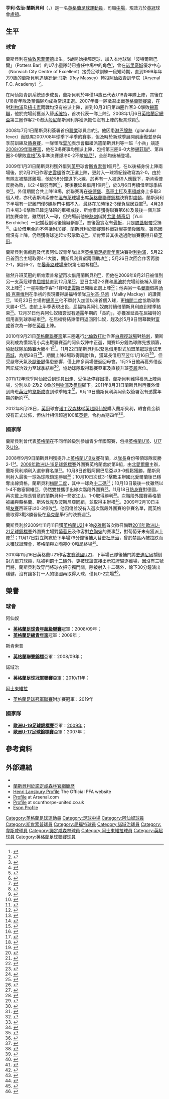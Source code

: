 {{noteta|G1=arsenal|G2=足球|G3=FAcup
|T=zh-hans:亨利·兰斯伯里;zh-hk:亨利·蘭斯貝利;zh-tw:亨利·蘭斯伯里;
|1=zh-hans:亨利·兰斯伯里;zh-hk:亨利·蘭斯貝利;zh-tw:亨利·蘭斯伯里;
|2=zh-hans:亨利·乔治·兰斯伯里;zh-hk:亨利·佐治·蘭斯貝利;zh-tw:亨利·喬治·蘭斯伯里;
|3=zh-hans:兰斯伯里;zh-hk:蘭斯貝利;zh-tw:蘭斯伯里;
|4=zh-hans:安菲尔德球场;zh-hk:晏菲路球場;zh-tw:安菲爾德球場;
|5=zh-hans:汤姆·克莱维利;zh-hk:湯·奇華利;zh-tw:湯姆·克萊維利;
|6=zh-hans:斯图里奇; zh-hk:史杜歷治;
|7=zh-hans:皮尔斯; zh-hk:皮雅斯;
}}
{{Infobox football biography
| name = 亨利·兰斯伯里<br>''Henri Lansbury''
| image = Henri Lansbury.jpg
| image_size = 200
| caption             = 
| fullname = Henri George Lansbury<ref>{{cite web |title=Professional retain list & free transfers 2012/13 |url=http://www.football-league.co.uk/staticFiles/4e/bd/0,,10794~179534,00.pdf |publisher=The Football League |accessdate=2013-09-05 |page=22 |format=PDF |date=2013-05-18 |deadurl=yes |archiveurl=https://web.archive.org/web/20140802074454/http://www.football-league.co.uk/staticFiles/4e/bd/0,,10794~179534,00.pdf |archivedate=2014-08-02 }}</ref>
| birth_date = {{birth date and age|1990|10|12|df=y}}
| birth_place = 英格蘭倫敦[[恩菲爾德區|恩菲爾德]]
| height = {{convert|1.83|m|abbr=on}}<ref>{{cite news |url=http://news.bbc.co.uk/sport2/shared/bsp/hi/football/statistics/players/l/lansbury_340321.stm |archiveurl=https://web.archive.org/web/20120206081119/http://news.bbc.co.uk/sport2/shared/bsp/hi/football/statistics/players/l/lansbury_340321.stm |archivedate=2012-02-06 |title=Henri Lansbury profile |work=BBC Sport |publisher=British Broadcasting Corporation |accessdate= |dead-url=yes }}</ref>
| position            = [[中場|中場]]
| currentclub = [[卢顿足球俱乐部|盧頓]]
| clubnumber = 23
| youthyears1 = 1998–1999
| youthyears2 = 1999–2007
| youthclubs1 = [[诺里奇城足球俱乐部|诺里奇城]]
| youthclubs2 = [[阿森纳足球俱乐部|阿森纳]]
| years1 = 2007–2012
| years2 = 2009
| years3 = 2009–2010
| years4 = 2010–2011
| years5 = 2011–2012
| years6 = 2012–2017
| years7 = 2017–2021
| years8 = 2021
| years9 = 2021–
| clubs1 = [[阿森纳足球俱乐部|阿森纳]]
| clubs2 = → [[斯坎索普联足球俱乐部|斯坎索普联]] (借用)
| clubs3 = → [[沃特福德足球俱乐部|沃特福德]] (借用)
| clubs4 = → [[诺里奇城足球俱乐部|诺里奇城]] (借用)
| clubs5 = → [[西汉姆联足球俱乐部|西汉姆联]] (借用)
| clubs6 = [[诺丁汉森林足球俱乐部|诺丁汉森林]]
| clubs7 = [[阿士東維拉足球會|阿士東維拉]]
| clubs8 = [[布里斯托尔城足球俱乐部|布里斯托城]]
| clubs9 = [[卢顿足球俱乐部|盧頓]]
| caps1 = 3
| caps2 = 16
| caps3 = 37
| caps4 = 23
| caps5 = 22
| caps6 = 145
| caps7 = 41
| caps8 = 16
| caps9 = 25
| goals1 = 0
| goals2 = 4
| goals3 = 5
| goals4 = 4
| goals5 = 1
| goals6 = 32
| goals7 = 2
| goals8 = 0
| goals9 = 0
| nationalyears1 = 2005–2006
| nationalyears2 = 2006–2007
| nationalyears3 = 2007–2009
| nationalyears4 = 2009–2013
| nationalteam1 = [[英格蘭16歲以下足球代表隊|英格蘭U16]]
| nationalteam2 = [[英格蘭17歲以下足球代表隊|英格蘭U17]]
| nationalteam3 = [[英格蘭19歲以下足球代表隊|英格蘭U19]]
| nationalteam4 = [[英格蘭21歲以下足球代表隊|英格蘭U21]]
| nationalcaps1 = 5
| nationalcaps2 = 14
| nationalcaps3 = 11
| nationalcaps4 = 16
| nationalgoals1 = 0
| nationalgoals2 = 4
| nationalgoals3 = 4
| nationalgoals4 = 5
| medaltemplates      = 
| club-update         = 2022年2月26日 
| nationalteam-update = 2015年4月6日 
}}

'''亨利·佐治·蘭斯貝利'''（{{lang-en|'''Henri George Lansbury'''}}，{{bd|1990年|10月12日|catidx=Lansbury, Henri}}）是一名[[英格蘭|英格蘭]][[英式足球|足球]][[運動員|運動員]]，司職[[中場|中場]]，現效力於[[英冠|英冠]]球會[[卢顿足球俱乐部|盧頓]]。

==生平==
===球會===
蘭斯貝利在[[倫敦|倫敦]][[恩菲爾德區|恩菲爾德]]出生，5歲開始接觸足球，加入本地球隊「波特爾斯巴爾」（Potters Bar）的U7小童隊時已擔任中場中的角色<small><ref>{{cite news |language=en |url=http://www.arsenal.com/news/news-archive/young-guns-profile-henri-lansbury |title=Young Guns profile - Henri Lansbury |publisher=[[阿森纳足球俱乐部|''arsenal.com'']] |accessdate=2010-02-12 |deadurl=yes |archiveurl=https://web.archive.org/web/20081110094318/http://www.arsenal.com/news/news-archive/young-guns-profile-henri-lansbury |archivedate=2008-11-10 }}</ref></small>，曾在[[诺里奇城足球俱乐部|诺里奇城]]優才中心（Norwich City Centre of Excellent）接受足球訓練一段短時期，直到1999年年方9歲的蘭斯貝利追隨[[罗伊·马斯|罗伊·马斯]]（Roy Massey）轉投[[阿森纳足球俱乐部|阿仙奴]]青訓學院（Arsenal F.C. Academy）<small><ref>{{cite web |language=en |url=http://www.ex-canaries.co.uk/players/lansbury.htm |title=Henri Lansbury |publisher=''ex-canaries.co.uk'' |accessdate=2010-02-11 |archive-date=2018-09-30 |archive-url=https://web.archive.org/web/20180930074145/http://www.ex-canaries.co.uk/players/lansbury.htm |dead-url=no }}</ref></small>。

在阿仙奴青訓系統逐步成長，蘭斯貝利於年僅14歲已代表U18青年隊上陣，其後在U18青年隊及預備隊均成為常規正選。2007年獲一隊徵召出戰[[英格蘭聯賽盃|英格蘭聯賽盃]]，在對[[利物浦足球俱乐部|利物浦]]及[[纽卡斯尔联足球俱乐部|紐卡素]]兩戰均沒有被派上陣，直到10月31日第四圈作客3-0擊敗[[谢菲尔德联足球俱乐部|錫菲聯]]，他於完場前獲派入替[[西奥·沃尔科特|禾確特]]，首次代表一隊上陣<small><ref>{{cite news |language=en |url=http://news.bbc.co.uk/sport2/hi/football/league_cup/7065196.stm |title=Sheff Utd 0-3 Arsenal |publisher=[[BBC|BBC]] Sport |date=2007-10-31 |accessdate=2010-02-12 |archive-date=2017-12-08 |archive-url=https://web.archive.org/web/20171208144105/http://news.bbc.co.uk/sport2/hi/football/league_cup/7065196.stm |dead-url=no }}</ref></small>。2008年1月6日[[英格蘭足總盃|英格蘭足總盃]]第三圈作客2-0淘汰[[伯恩利足球俱乐部|般尼]]蘭斯貝利亦獲派擔任沒有上陣的板凳球員<small><ref>{{cite news |language=en |url=http://news.bbc.co.uk/sport2/hi/football/fa_cup/7163995.stm |title=Burnley 0-2 Arsenal |publisher=[[BBC|BBC]] Sport |date=2008-01-06 |accessdate=2010-02-12 |archive-date=2020-06-02 |archive-url=https://web.archive.org/web/20200602185155/http://news.bbc.co.uk/sport2/hi/football/fa_cup/7163995.stm |dead-url=no }}</ref></small>。

2008年7月1日蘭斯貝利簽署首份[[職業|職業]]球員合約<small><ref>{{cite web |language=en |url=http://www.arsenal.com/article.asp?thisNav=news&article=493405&cpid=703&title=Six+youngsters+sign+pro+contract |title=Six youngsters sign pro contract |publisher=[[阿森纳足球俱乐部|''arsenal.com'']] |accessdate=2010-02-12 |deadurl=yes |archiveurl=https://web.archive.org/web/20080801200405/http://www.arsenal.com/article.asp?thisNav=news&article=493405&cpid=703&title=Six+youngsters+sign+pro+contract |archivedate=2008-08-01 }}</ref></small>。他因患[[淋巴腺熱|淋巴腺熱]]（glandular fever）而缺席2007/08年球季下半季的賽事，但及時於新球季展開前康復並參與季前訓練及[[熱身賽|熱身賽]]，一隊領隊[[阿尔塞纳·温格|雲加]]表示會繼續派遣蘭斯貝利等一班「小兵」競逐[[2008年至2009年英格蘭聯賽盃|2008/09年聯賽盃]]，他在3場賽事均獲派上陣，包括第三圈6-0大勝[[谢菲尔德联足球俱乐部|錫菲聯]]<small><ref>{{cite news |language=en |url=http://news.bbc.co.uk/sport2/hi/football/league_cup/7626710.stm |title=Arsenal 6-0 Sheff Utd |publisher=[[BBC|BBC]] Sport |date=2008-09-23 |accessdate=2010-02-12 |archive-date=2015-12-08 |archive-url=https://web.archive.org/web/20151208221836/http://news.bbc.co.uk/sport2/hi/football/league_cup/7626710.stm |dead-url=no }}</ref></small>、第四圈3-0擊敗[[威根竞技足球俱乐部|韋根]]<small><ref>{{cite news |language=en |url=http://news.bbc.co.uk/sport2/hi/football/league_cup/7708781.stm |title=Arsenal 3-0 Wigan |publisher=[[BBC|BBC]] Sport |date=2008-11-11 |accessdate=2010-02-12 |archive-date=2020-11-20 |archive-url=https://web.archive.org/web/20201120185947/http://news.bbc.co.uk/sport2/hi/football/league_cup/7708781.stm |dead-url=no }}</ref></small>及半準決賽爆冷0-2不敵[[伯恩利足球俱乐部|般尼]]<small><ref>{{cite news |language=en |url=http://news.bbc.co.uk/sport2/hi/football/league_cup/7749865.stm |title=Burnley 2-0 Arsenal |publisher=[[BBC|BBC]] Sport |date=2008-12-02 |accessdate=2010-02-12 |archive-date=2012-08-16 |archive-url=https://www.webcitation.org/69xaiGsyT?url=http://news.bbc.co.uk/sport2/hi/football/league_cup/7749865.stm |dead-url=no }}</ref></small>，全部均後補登場。

2009年1月31日蘭斯貝利獲外借到[[英甲|英甲]]球會[[斯坎索普联足球俱乐部|斯肯索普]]1個月<small><ref>{{cite news |language=en |url=http://www.arsenal.com/news/reserves-news/lansbury-joins-scunthorpe-united-on-loan |title=Lansbury joins Scunthorpe Utd on loan |publisher=[[阿森纳足球俱乐部|''arsenal.com'']] |date=2009-01-30 |accessdate=2010-02-12 |deadurl=yes |archiveurl=https://web.archive.org/web/20090203042109/http://www.arsenal.com/news/reserves-news/lansbury-joins-scunthorpe-united-on-loan |archivedate=2009-02-03 }}</ref></small>，在以後補身份上陣兩場後，於2月21日作客[[斯温登足球俱乐部|史雲頓]]首次正選上陣，更射入一球將紀錄改寫為2-0，由於有隊友被驅逐離場，他於58分鐘退下火線，於再有一人被逐9人應戰下，斯肯索普反勝為敗，以2-4鍛羽而回<small><ref>{{cite news |language=en |url=http://news.bbc.co.uk/sport2/hi/football/eng_div_2/7886246.stm |title=Swindon 4-2 Scunthorpe |publisher=[[BBC|BBC]] Sport |date=2009-02-21 |accessdate=2010-02-12 |archive-date=2016-03-07 |archive-url=https://web.archive.org/web/20160307054634/http://news.bbc.co.uk/sport2/hi/football/eng_div_2/7886246.stm |dead-url=no }}</ref></small>，賽後獲延長借用1個月<small><ref>{{cite news |language=en |url=http://www.skysports.com/story/0,19528,11670_4983256,00.html |title=Iron set to keep Lansbury |publisher=Sky Sports |date=2009-02-27 |accessdate=2010-02-12 |archive-date=2009-03-04 |archive-url=https://web.archive.org/web/20090304003116/http://www.skysports.com/story/0,19528,11670_4983256,00.html |dead-url=no }}</ref></small>，於3月6日再續借至球季結束<small><ref>{{cite news |language=en |url=http://www.scunthorpe-united.co.uk/page/News/0,,10442~1603479,00.html |title=LANSBURY LOAN EXTENDED |publisher=[[斯坎索普联足球俱乐部|''scunthorpe-united.co.uk'']] |date=2009-03-26 |accessdate=2010-02-12 |deadurl=yes |archiveurl=https://web.archive.org/web/20090328045541/http://www.scunthorpe-united.co.uk/page/News/0,,10442~1603479,00.html |archivedate=2009-03-28 }}</ref></small>。外借期間合共上陣18場，於聯賽再在[[皮特堡联足球俱乐部|彼德堡]]、[[科尔切斯特联足球俱乐部|高車士打]]及[[切尔滕汉姆足球俱乐部|車頓咸]]身上多取3個入球，亦代表斯肯索普在[[溫布萊球場|溫布萊球場]]出席[[英格蘭聯賽錦標|英格蘭聯賽錦標]]決賽對[[卢顿足球俱乐部|盧頓]]，蘭斯貝利下半場有一記離門僅6[[碼|碼]]射門中楣不入，最終在[[加時賽|加時]]後2-3僅負屈居亞軍<small><ref>{{cite news |language=en |url=http://news.bbc.co.uk/sport2/hi/football/7975143.stm |title=Luton 3-2 Scunthorpe (aet) |publisher=[[BBC|BBC]] Sport |date=2009-04-05 |accessdate=2010-02-12 |archive-date=2009-04-08 |archive-url=https://web.archive.org/web/20090408040739/http://news.bbc.co.uk/sport2/hi/football/7975143.stm |dead-url=no }}</ref></small>。4月28日主場3-0擊敗已確定降班的車頓咸後，斯肯索普獲得聯賽第6位及最後一個升班附加賽席位，雖然射入一球，但完場前他被[[托特纳姆热刺足球俱乐部|熱刺]]借將[[尤里·博奇切|尤里·博奇切]]（Yuri Berchiche）一記攔截倒地後懷疑斷腳<small><ref>{{cite news |language=en |url=http://news.bbc.co.uk/sport2/hi/football/eng_div_2/8010801.stm |title=Scunthorpe 3-0 Cheltenham |publisher=[[BBC|BBC]] Sport |date=2009-04-28 |accessdate=2010-02-12 |archive-date=2009-04-30 |archive-url=https://web.archive.org/web/20090430153542/http://news.bbc.co.uk/sport1/hi/football/eng_div_2/8010801.stm |dead-url=no }}</ref></small>，賽後證實沒有[[骨折|骨折]]，只是[[膝蓋|膝蓋]][[韌帶|韌帶]]受損<small><ref>{{cite news |language=en |url=http://www.scunthorpe-united.co.uk/page/News/0,,10442~1642691,00.html |title=NO BONE BREAKS FOR DUO |publisher=[[斯坎索普联足球俱乐部|''scunthorpe-united.co.uk'']] |date=2009-04-19 |accessdate=2010-02-12 |deadurl=yes |archiveurl=https://web.archive.org/web/20090502162811/http://www.scunthorpe-united.co.uk/page/News/0,,10442~1642691,00.html |archivedate=2009-05-02 }}</ref></small>。由於借用合約不包括附加賽，蘭斯貝利於聯賽煞科戰對[[特兰米尔流浪者足球俱乐部|燦美爾]]後離隊，雖然因傷沒有上陣，仍然獲得球迷起立鼓掌歡送<small><ref>{{cite news |language=en |url=http://www.scunthorpe-united.co.uk/page/News/0,,10442~1648182,00.html |title=LANSBURY HAILS GREAT LOAN SPELL |publisher=[[斯坎索普联足球俱乐部|''scunthorpe-united.co.uk'']] |date=2009-05-05 |accessdate=2010-02-12 }}{{dead link|date=2018年5月 |bot=InternetArchiveBot |fix-attempted=yes }}</ref></small>。斯肯索普其後透過附加賽獲得升級[[英冠|英冠]]。

蘭斯貝利傷癒趕及代表阿仙奴青年隊出席[[英格蘭足總青年盃|英格蘭足總青年盃]]決賽對[[利物浦足球俱乐部|利物浦]]，5月22日首回合主場取得4-1大勝，蘭斯貝利貢獻兩個助攻<small><ref>{{cite web |language=en |url=http://www.arsenal.com/match-menu/171480/reserves/arsenal-res-v-liverpool-res?tab=report |title=Arsenal 4-1 Liverpool |publisher=[[阿森纳足球俱乐部|''arsenal.com'']] |accessdate=2010-02-12 |archive-date=2012-10-05 |archive-url=https://www.webcitation.org/6BBdZSAiM?url=http://www.arsenal.com/match-menu/171480/reserves/arsenal-res-v-liverpool-res?tab=report |dead-url=no }}</ref></small>；5月26日次回合作客再勝2-1，累計6-2，在[[晏菲路球場|晏菲路球場]]慶祝第七度奪標<small><ref>{{cite news |language=en |url=http://www.thefa.com/TheFACup/FACompetitions/TheFAYouthCup/NewsAndFeatures/2009/liverpool_arsenal_final2_280509.aspx |title=Young Gunners lift Youth Cup |publisher=[[英格蘭足球總會|''thefa.com'']] |date=2009-05-26 |accessdate=2010-02-12 |archive-date=2020-11-30 |archive-url=https://web.archive.org/web/20201130115819/https://www.thefa.com/TheFACup/FACompetitions/TheFAYouthCup/NewsAndFeatures/2009/liverpool_arsenal_final2_280509.aspx |dead-url=no }}</ref></small>。

雖然升班英冠的斯肯索普希望再次借用蘭斯貝利<small><ref>{{cite news |language=en |url=http://www.skysports.com/story/0,19528,11670_5470806,00.html |title=Adkins hopeful over Lansbury |publisher=Sky Sports |date=2009-08-03 |accessdate=2010-02-12 |archive-date=2009-09-08 |archive-url=https://web.archive.org/web/20090908124452/http://www.skysports.com/story/0,19528,11670_5470806,00.html |dead-url=no }}</ref></small>，但他在2009年8月21日被借到另一支英冠球會[[沃特福德足球俱乐部|屈福特]]直到12月尾<small><ref>{{cite news |language=en |url=http://news.bbc.co.uk/sport2/hi/football/teams/w/watford/8214831.stm |title=Watford sign Arsenal's Lansbury |publisher=[[BBC|BBC]] Sport |date=2009-08-21 |accessdate=2010-02-12 |archive-date=2021-02-15 |archive-url=https://web.archive.org/web/20210215073743/http://news.bbc.co.uk/sport2/hi/football/teams/w/watford/8214831.stm |dead-url=no }}</ref></small>。翌日主場2-2賽和[[黑池足球會|黑池]]於完場前後補入替首次上陣<small><ref>{{cite news |language=en |url=http://news.bbc.co.uk/sport2/hi/football/eng_div_1/8202363.stm |title=Watford 2-2 Blackpool |publisher=[[BBC|BBC]] Sport |date=2009-08-22 |accessdate=2010-02-12 |archive-date=2009-08-26 |archive-url=https://web.archive.org/web/20090826191536/http://news.bbc.co.uk/sport2/hi/football/eng_div_1/8202363.stm |dead-url=no }}</ref></small>；一星期後作客1-1賽和[[斯旺西城足球俱乐部|史雲斯]]已開始正選上陣<small><ref>{{cite news |language=en |url=http://news.bbc.co.uk/sport2/hi/football/eng_div_1/8215184.stm |title=Swansea 1-1 Watford |publisher=[[BBC|BBC]] Sport |date=2009-08-29 |accessdate=2010-02-12 |archive-date=2018-07-09 |archive-url=https://web.archive.org/web/20180709040633/http://news.bbc.co.uk/sport2/hi/football/eng_div_1/8215184.stm |dead-url=no }}</ref></small>；他與另一名[[曼徹斯特聯足球俱樂部|曼聯]]借將[[汤姆·克莱维利|汤姆·克莱维利]]在季初的表現獲得屈福特領隊[[马尔基·马凯|马尔基·马凯]]（Malky Mackay）的讚賞<small><ref>{{cite news |language=en |url=http://www.skysports.com/story/0,19528,11095_5576088,00.html |title=Mackay wants duo to stay |publisher=Sky Sports |date=2009-09-22 |accessdate=2010-02-12 |archive-date=2016-03-09 |archive-url=https://web.archive.org/web/20160309152235/http://www.skysports.com/story/0,19528,11095_5576088,00.html |dead-url=no }}</ref></small>。10月23日主場對[[谢周三足球俱乐部|錫周三]]他不單射入加盟以來首個入球，更[[梅開二度|梅開二度]]協助球隊大勝4-1<small><ref>{{cite news |language=en |url=http://news.bbc.co.uk/sport2/hi/football/eng_div_1/8318405.stm |title=Watford 4-1 Sheff Wed |publisher=[[BBC|BBC]] Sport |date=2009-10-23 |accessdate=2010-02-12 |archive-date=2020-08-20 |archive-url=https://web.archive.org/web/20200820151218/http://news.bbc.co.uk/sport2/hi/football/eng_div_1/8318405.stm |dead-url=no }}</ref></small>。由於上半季表現出色，屈福特與阿仙奴商討續借蘭斯貝利直到球季結束<small><ref>{{cite news |language=en |url=http://www.skysports.com/story/0,19528,11095_5805879,00.html |title=Hornets continue loan talks |publisher=Sky Sports |date=2009-12-28 |accessdate=2010-02-12 |archive-date=2016-03-04 |archive-url=https://web.archive.org/web/20160304065438/http://www.skysports.com/story/0,19528,11095_5805879,00.html |dead-url=no }}</ref></small>。12月31日他與阿仙奴續簽沒有透露年期的「長約」，亦獲准延長在屈福特的借用直到球季結束<small><ref>{{cite news |language=en |url=http://www.arsenal.com/news/news-archive/lansbury-extends-watford-loan-deal |title=Lansbury signs new long-term contract |publisher=[[阿森纳足球俱乐部|''arsenal.com'']] |accessdate=2010-02-12 |deadurl=yes |archiveurl=https://web.archive.org/web/20100103095226/http://www.arsenal.com/news/news-archive/lansbury-extends-watford-loan-deal |archivedate=2010-01-03 }}</ref></small>。在屈福特結束借用返回阿仙奴，趕及於5月9日閉幕戰對[[富勒姆足球俱乐部|富咸]]首次為一隊在[[英超|英超]]上陣。

2010年9月21日[[英格蘭聯賽盃|英格蘭聯賽盃]]第三圈進行[[北倫敦打吡|北倫敦打吡]]作客[[白鹿徑球場|白鹿徑球場]]對[[托特纳姆热刺足球俱乐部|熱刺]]，蘭斯貝利成為慣常用小兵出戰聯賽盃的阿仙奴陣中正選，開賽15分鐘為球隊先拔頭籌，協助球隊[[加時賽|加時賽]]大勝4-1<ref>{{cite news |language=en |url=http://news.bbc.co.uk/sport2/hi/football/league_cup/9009940.stm |title=Tottenham 1-4 Arsenal |publisher=[[BBC_Sport|BBC Sport]] |date=2010-09-21 |accessdate=2010-09-22 |archive-date=2018-04-11 |archive-url=https://web.archive.org/web/20180411061650/http://news.bbc.co.uk/sport2/hi/football/league_cup/9009940.stm |dead-url=no }}</ref>。11月22日蘭斯貝利以緊急借用形式加盟[[英冠|英冠]]球會[[诺里奇城足球俱乐部|诺里奇城]]，為期28日<ref>{{cite news |language=en |url=http://news.bbc.co.uk/sport2/hi/football/teams/n/norwich/9217528.stm |title=Arsenal's Henri Lansbury joins Norwich City |publisher=''[[BBC_Sport|BBC Sport]]'' |date=2010-11-22 |accessdate=2010-11-23 |archive-date=2011-02-09 |archive-url=https://web.archive.org/web/20110209123354/http://news.bbc.co.uk/sport2/hi/football/teams/n/norwich/9217528.stm |dead-url=no }}</ref>，期間上陣3場取得兩勝1負，獲延長借用至翌年1月16日<ref>{{cite news |language=en |url=http://www.arsenal.com/news/reserves-news/henri-lansbury-extends-loan-with-norwich-city |title=Henri Lansbury extends loan with Norwich City |publisher=[[阿森纳足球俱乐部|''arsenal.com'']] |date=2010-12-17 |accessdate=2011-01-23 |deadurl=yes |archiveurl=https://web.archive.org/web/20101220054106/http://www.arsenal.com/news/reserves-news/henri-lansbury-extends-loan-with-norwich-city |archivedate=2010-12-20 }}</ref>，但受嚴寒天氣及[[腿後腱|腿後腱]]傷患影響，僅上陣多兩場便返回母會。1月25日他再獲外借返回諾域治效力至球季結束<ref>{{cite news |language=en |url=http://news.bbc.co.uk/sport2/hi/football/teams/n/norwich/9369885.stm |title=Arsenal's Henri Lansbury completes Norwich City loan |publisher=''[[BBC_Sport|BBC Sport]]'' |date=2011-01-25 |accessdate=2011-01-26 |archive-date=2011-02-09 |archive-url=https://web.archive.org/web/20110209061558/http://news.bbc.co.uk/sport2/hi/football/teams/n/norwich/9369885.stm |dead-url=no }}</ref>，協助球隊取得聯賽亞軍及直接升班[[英超|英超]]席位。

2011/12年球季阿仙奴受到球員出走、受傷及停賽困擾，蘭斯貝利難得獲派上陣兩場，分別以0-2及2-8負於[[利物浦足球俱乐部|利物浦]]及[[曼徹斯特聯足球俱樂部|曼聯]]腳下。2011年8月31日蘭斯貝利再獲外借到降班[[英冠|英冠]]的[[西汉姆联足球俱乐部|韋斯咸]]直到球季結束<ref>{{cite news |language=en |url=http://www.skysports.com/story/0,19528,11688_7140718,00.html |title=Hammers land Lansbury |publisher=''Sky Sports'' |date=2011-08-31 |accessdate=2011-09-02 |archive-date=2017-02-02 |archive-url=https://web.archive.org/web/20170202001231/http://www.skysports.com/story/0,19528,11688_7140718,00.html |dead-url=no }}</ref>。9月13日蘭斯貝利與阿仙奴簽署沒有透露年期的新約<ref>{{cite news |language=en |url=http://news.bbc.co.uk/sport2/hi/football/14900095.stm |title=Henri Lansbury extends Arsenal contract |publisher=''[[BBC_Sport|BBC Sport]]'' |date=2011-09-13 |accessdate=2011-09-14 |archive-date=2011-11-05 |archive-url=https://web.archive.org/web/20111105100740/http://news.bbc.co.uk/sport2/hi/football/14900095.stm |dead-url=no }}</ref>。

2012年8月28日，[[英冠|英冠]]球會[[诺丁汉森林足球俱乐部|诺丁汉森林]]從[[英超|英超]][[阿森纳足球俱乐部|阿仙奴]]購入蘭斯貝利，轉會費金額沒有正式公佈，但估計相信超過100萬[[英鎊|英鎊]]，合約為期四年<ref>{{cite news |language=en |url=http://www.bbc.com/sport/0/football/19403545 |title=Henri Lansbury joins Nottingham Forest from Arsenal |publisher=''[[BBC_Sport|BBC Sport]]'' |date=2012-08-28 |accessdate=2015-04-06 |archive-date=2015-09-24 |archive-url=https://web.archive.org/web/20150924191244/http://www.bbc.com/sport/0/football/19403545 |dead-url=no }}</ref>。

===國家隊===
蘭斯貝利曾代表[[英格蘭|英格蘭]]在不同年齡級別參加青少年國際賽，包括[[英格蘭16歲以下足球代表隊|英格蘭U16]]、[[英格蘭17歲以下足球代表隊|U17]]及[[英格蘭19歲以下足球代表隊|U19]]。

2008年9月9日蘭斯貝利獲提升上[[英格蘭19歲以下足球代表隊|英格蘭U19]][[友誼賽|友賽]]荷蘭，以[[隊長_(足球)|隊長]]身份帶領球隊反勝2-1<small><ref>{{cite news |language=en |url=http://www.thefa.com/England/MensUnder19s/NewsAndFeatures/2009/netherlands_report.aspx |title=Murphy's Dutch delight |publisher=[[英格蘭足球總會|''thefa.com'']] |date=2008-09-09 |accessdate=2010-02-15}}</ref></small>。[[2009年歐洲U-19足球錦標賽|2009年歐洲U-19足球錦標賽]]外圍賽英格蘭處於第9組，由[[北愛爾蘭|北愛爾蘭]]主辦，蘭斯貝利順利入選參賽名單<small><ref>{{cite news |language=en |url=http://www.thefa.com/England/MensUnder19s/NewsAndFeatures/2009/squad_euros_qualifiers.aspx |title=Qualifying squad named |publisher=[[英格蘭足球總會|''thefa.com'']] |date=2008-09-22 |accessdate=2010-02-15}}</ref></small>。10月8日首戰阿爾巴尼亞以3-0輕鬆獲勝，蘭斯貝利射入最後一球為球隊鎖定勝局<small><ref>{{cite news |language=en |url=http://www.thefa.com/England/MensUnder19s/NewsAndFeatures/2009/U19_Albania_report.aspx |title=U19s start with win |publisher=[[英格蘭足球總會|''thefa.com'']] |date=2008-10-08 |accessdate=2010-02-15}}</ref></small>；10月10日次仗3-1擊敗主辦國北愛爾蘭後已穩奪出線資格，蘭斯貝利[[梅開二度|梅開二度]]，其中一球為[[十二碼|十二碼]]<small><ref>{{cite news |language=en |url=http://www.thefa.com/England/MensUnder19s/NewsAndFeatures/2009/U19_NI_report.aspx |title=U19s through to Elites |publisher=[[英格蘭足球總會|''thefa.com'']] |date=2008-10-10 |accessdate=2010-02-15 |archive-date=2020-02-18 |archive-url=https://web.archive.org/web/20200218010603/http://www.thefa.com/England/MensUnder19s/NewsAndFeatures/2009/U19_NI_report.aspx }}</ref></small>；10月13日最後一仗雖然以1-4不敵塞爾維亞，仍然雙雙攜手出線次階段外圍賽<small><ref>{{cite news |language=en |url=http://www.thefa.com/England/MensUnder19s/NewsAndFeatures/2009/U19_serbia_report.aspx |title=Lions slip against Serbs |publisher=[[英格蘭足球總會|''thefa.com'']] |date=2008-10-13 |accessdate=2010-02-15 |archive-date=2021-02-06 |archive-url=https://web.archive.org/web/20210206104319/https://www.thefa.com/England/MensUnder19s/NewsAndFeatures/2009/U19_serbia_report.aspx }}</ref></small>。11月18日[[熱身賽|熱身賽]]對德國，再次戴上隊長臂章的蘭斯貝利一箭定江山，1-0取得勝利<small><ref>{{cite news |language=en |url=http://www.thefa.com/England/MensUnder19s/NewsAndFeatures/2009/EngU19svGermany_report.aspx |title=Lansbury sinks Germany |publisher=[[英格蘭足球總會|''thefa.com'']] |date=2008-11-18 |accessdate=2010-02-15}}</ref></small>。次階段外圍賽英格蘭被編與蘇格蘭、斯洛伐克及波斯尼亞同組，並取得主辦權<small><ref>{{cite news |language=en |url=http://www.thefa.com/England/MensUnder19s/NewsAndFeatures/2009/elite_hosts.aspx |title=Elite hosts |publisher=[[英格蘭足球總會|''thefa.com'']] |date=2008-12-05 |accessdate=2010-02-15}}</ref></small>。2009年2月10日主場[[友誼賽|友賽]]西班牙以0-3慘敗<small><ref>{{cite news |language=en |url=http://www.thefa.com/England/MensUnder19s/NewsAndFeatures/2009/spain_report_0209.aspx |title=Young Lions overturned |publisher=[[英格蘭足球總會|''thefa.com'']] |date=2009-02-10 |accessdate=2010-02-15}}</ref></small>。他因傷並沒有入選次階段外圍賽的參賽名單，而英格蘭取得3戰3勝晉級在[[烏克蘭|烏克蘭]]舉行的決賽週<small><ref>{{cite news |language=en |url=http://www.thefa.com/England/MensUnder19s/NewsAndFeatures/2009/BEastick_Scotland.aspx |title=Euro joy for Eastick |publisher=[[英格蘭足球總會|''thefa.com'']] |date=2009-06-02 |accessdate=2010-02-15 |archive-date=2010-02-01 |archive-url=https://web.archive.org/web/20100201214006/http://www.thefa.com/England/MensUnder19s/NewsAndFeatures/2009/BEastick_Scotland.aspx |dead-url=no }}</ref></small>。

蘭斯貝利於2009年11月11日獲[[英格蘭21歲以下足球代表隊|英格蘭U21]]主帥[[斯图尔特·皮尔斯|皮雅斯]]首次徵召備戰[[2011年歐洲U-21足球錦標賽|2011年歐洲U-21足球錦標賽]]外圍賽主場對[[葡萄牙21歲以下國家足球隊|葡萄牙]]及作客對[[立陶宛21歲以下國家足球隊|立陶宛]]的賽事<small><ref>{{cite news |language=en |url=http://www.thefa.com/England/MensUnder-21Team/MatchCentre/2009/EnglandvPortugal/MatchPreviews/LansburyGosling.aspx |title=Pearce calls on Lansbury and Gosling |publisher=[[英格蘭足球總會|''thefa.com'']] |date=2009-11-11 |accessdate=2010-02-15 |archive-date=2010-02-18 |archive-url=https://web.archive.org/web/20100218060907/http://www.thefa.com/England/MensUnder-21Team/MatchCentre/2009/EnglandvPortugal/MatchPreviews/LansburyGosling.aspx |dead-url=no }}</ref></small>，對葡萄牙未有獲派上陣<small><ref>{{cite news |language=en |url=http://www.thefa.com/England/MensUnder-21Team/MatchCentre/2009/EnglandvPortugal/Report.aspx |title=Rose blooms as England beat Portugal |publisher=[[英格蘭足球總會|''thefa.com'']] |date=2009-11-14 |accessdate=2010-02-15 |archive-date=2010-03-12 |archive-url=https://web.archive.org/web/20100312195332/http://www.thefa.com/England/MensUnder-21Team/MatchCentre/2009/EnglandvPortugal/Report.aspx |dead-url=no }}</ref></small>；11月17日對立陶宛於下半場79分鐘後補入替[[丹尼爾·史杜歷治|史杜歷治]]，曾於禁區內被拉跌而未獲球證理會，英格蘭與立陶宛0-0和局終場<small><ref>{{cite news |language=en |url=http://www.thefa.com/England/MensUnder-21Team/MatchCentre/2009/LithuaniaEngland/Report.aspx |title=England held by resolute Lithuania |publisher=[[英格蘭足球總會|''thefa.com'']] |date=2009-11-17 |accessdate=2010-02-15 |archive-date=2010-02-26 |archive-url=https://web.archive.org/web/20100226143056/http://www.thefa.com/England/MensUnder-21Team/MatchCentre/2009/LithuaniaEngland/Report.aspx |dead-url=no }}</ref></small>。

2010年11月16日英格蘭U21作客[[友誼賽|友賽]][[德國21歲以下國家足球隊|德國U21]]，下半場己隊後補門將[[贾森·斯蒂尔|史迪尼]]因攔倒對方單刀球員，除被判罰[[十二碼|十二碼]]外，更被球證直接出示[[紅牌|紅牌]]驅逐離場，因沒有三號門將，蘭斯貝利改穿門將球衣把守獨門關，除被射入十二碼外，餘下30分鐘演出穩健，沒有讓多打一人的德國再取得入球，僅負0-2完場<ref>{{cite news |language=zh-hans |url=http://www.dfo.cn/dfo/show.asp?id=10833 |title=【U21】重逢英格兰再胜 临记门将抢镜 |publisher=德国足球在线 |date=2010-11-17 |accessdate=2010-11-17 |deadurl=yes |archiveurl=https://archive.is/20120801231225/http://www.dfo.cn/dfo/show.asp?id=10833 |archivedate=2012-08-01 }}</ref>。

==榮譽==
===球會===
;{{flagicon|ENG}} 阿仙奴
*'''[[英格蘭足球青年超級聯賽|英格蘭足球青年超級聯賽]]'''冠軍：2008/09年；
*'''[[英格蘭足總青年盃|英格蘭足總青年盃]]'''冠軍：2009年；

;{{flagicon|ENG}} 斯肯索普
*'''[[英格蘭聯賽錦標|英格蘭聯賽錦標]]'''亞軍：2008/09年；

;{{flagicon|ENG}} 諾域治
*'''[[英格蘭足球冠軍聯賽|英格蘭足球冠軍聯賽]]'''亞軍：2010/11年；

;{{flagicon|ENG}} [[阿士東維拉足球會|阿士東維拉]]
*[[英格蘭足球冠軍聯賽|英格蘭足球冠軍聯賽]]附加賽冠軍：2019年

===國家隊===
*'''[[歐洲U-19足球錦標賽|歐洲U-19足球錦標賽]]'''亞軍：[[2009年歐洲U-19足球錦標賽|2009年]]；
*'''[[歐洲U-17足球錦標賽|歐洲U-17足球錦標賽]]'''亞軍：2007年；

==參考資料==
{{reflist|2}}

==外部連結==
*{{soccerbase|id=46000|name=亨利·蘭斯貝利}}
*[https://web.archive.org/web/20150408043055/http://www.nottinghamforest.co.uk/team/player-profile/henri-lansbury/10 蘭斯貝利於諾定咸森林官網簡歷]
*[http://www.givemefootball.com/player-profiles/henri-lansbury Henri Lansbury Profile]{{Wayback|url=http://www.givemefootball.com/player-profiles/henri-lansbury |date=20120222014654 }} The Official PFA website 
*[https://web.archive.org/web/20091003120714/http://www.arsenal.com/reserves-youth/players/henri-lansbury  Profile] at Arsenal.com
*[https://web.archive.org/web/20090226200448/http://www.scunthorpe-united.co.uk/page/ProfilesDetail/0%2C%2C10442~38172%2C00.html Profile] at scunthorpe-united.co.uk
*[http://soccernet.espn.go.com/players/stats?id=93806&cc=5739 Espn Profile]

{{盧頓球員名單}}
{{2011年歐洲U21足球錦標賽英格蘭U21參賽名單}}

{{DEFAULTSORT:Lansbury, Henri}}
[[Category:英格蘭足球運動員|Category:英格蘭足球運動員]]
[[Category:足球中場|Category:足球中場]]
[[Category:阿仙奴球員|Category:阿仙奴球員]]
[[Category:斯肯索普球員|Category:斯肯索普球員]]
[[Category:屈福特球員|Category:屈福特球員]]
[[Category:諾域治球員|Category:諾域治球員]]
[[Category:韋斯咸球員|Category:韋斯咸球員]]
[[Category:諾定咸森林球員|Category:諾定咸森林球員]]
[[Category:阿士東維拉球員|Category:阿士東維拉球員]]
[[Category:英超球員|Category:英超球員]]
[[Category:英格蘭足球聯賽球員|Category:英格蘭足球聯賽球員]]